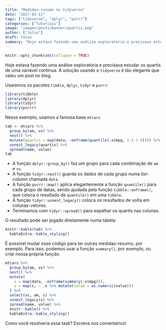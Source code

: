 ```yaml
---
title: "Medidas-resumo no tidyverse"
date: "2017-03-11"
tags: ["tidyverse", "dplyr", "purrr"]
categories: ["Tutoriais"]
image: "images/posts/banner/quartis.png"
author: ["Julio"]
draft: false
summary: "Hoje estava fazendo uma análise exploratória e precisava estudar os quartis de uma variável contínua. A solução usando o tidyverse é tão elegante que valeu um post no blog."
---
```


```r
knitr::opts_chunk$set(collapse = TRUE)
```

Hoje estava fazendo uma análise exploratória e precisava estudar os quartis de uma variável contínua. A solução usando o `tidyverse` é tão elegante que valeu um post no blog.

Usaremos os pacotes `tibble`, `dplyr`, `tidyr` e `purrr`:

```r
library(tibble)
library(dplyr)
library(tidyr)
library(purrr)
```

Nesse exemplo, usamos a famosa base `mtcars`

```r
tab <- mtcars %>%
  group_by(am, vs) %>%
  nest() %>%
  mutate(quartis = map(data, ~enframe(quantile(.x$mpg, 1:3 / 4)))) %>%
  unnest_legacy(quartis) %>%
  spread(name, value)
tab
```

- A função `dplyr::group_by()` faz um grupo para cada combinação de `am` e `vs`.
- A função `tidyr::nest()` guarda os dados de cada grupo numa *list-column* chamada `data`.
- A função `purrr::map()` aplica elegantemente a função `quantile()` para cada grupo de datas, sendo ajudada pela função `tibble::enframe()`, que coloca o resultado de `quantile()` em uma `tibble`.
- A função `tidyr::unnest_legacy()` coloca os resultados de volta em colunas-vetores.
- Terminamos com `tidyr::spread()` para espalhar os quartis nas colunas.

O resultado pode ser jogado diretamente numa tabela:

```r
knitr::kable(tab) %>%
  kableExtra::kable_styling()
```

É possível mudar esse código para ter outras medidas-resumo, por exemplo. Para isso, podemos usar a função `summary()`, por exemplo, ou criar nossa própria função.

```r
mtcars %>%
  group_by(am, vs) %>%
  nest() %>%
  mutate(
    s = map(data, ~enframe(summary(.x$mpg))),
    s = map(s, ~ .x %>% mutate(value = as.numeric(value)))
  ) %>%
  select(vs, am, s) %>%
  unnest_legacy(s) %>%
  spread(name, value) %>%
  knitr::kable() %>%
  kableExtra::kable_styling()
```

Como você resolveria essa task? Escreva nos comentários!
